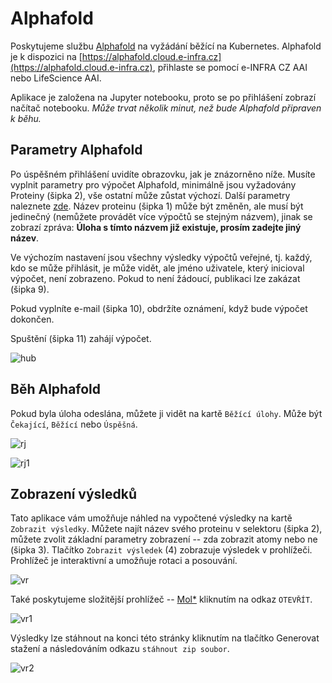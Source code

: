 # Alphafold

Poskytujeme službu [Alphafold](https://www.deepmind.com/research/highlighted-research/alphafold) na vyžádání běžící na Kubernetes. Alphafold je k dispozici na [https://alphafold.cloud.e-infra.cz](https://alphafold.cloud.e-infra.cz), přihlaste se pomocí e-INFRA CZ AAI nebo LifeScience AAI.

Aplikace je založena na Jupyter notebooku, proto se po přihlášení zobrazí načítač notebooku. *Může trvat několik minut, než bude Alphafold připraven k běhu.*

## Parametry Alphafold

Po úspěšném přihlášení uvidíte obrazovku, jak je znázorněno níže. Musíte vyplnit parametry pro výpočet Alphafold, minimálně jsou vyžadovány Proteiny (šipka 2), vše ostatní může zůstat výchozí. Další parametry naleznete [zde](https://github.com/deepmind/alphafold#running-alphafold). Název proteinu (šipka 1) může být změněn, ale musí být jedinečný (nemůžete provádět více výpočtů se stejným názvem), jinak se zobrazí zpráva: **Úloha s tímto názvem již existuje, prosím zadejte jiný název**.

Ve výchozím nastavení jsou všechny výsledky výpočtů veřejné, tj. každý, kdo se může přihlásit, je může vidět, ale jméno uživatele, který inicioval výpočet, není zobrazeno. Pokud to není žádoucí, publikaci lze zakázat (šipka 9).

Pokud vyplníte e-mail (šipka 10), obdržíte oznámení, když bude výpočet dokončen.

Spuštění (šipka 11) zahájí výpočet.

![hub](/img/ceritsc/apps/alphafold/1.png)

## Běh Alphafold

Pokud byla úloha odeslána, můžete ji vidět na kartě `Běžící úlohy`. Může být `Čekající`, `Běžící` nebo `Úspěšná`.

![rj](/img/ceritsc/apps/alphafold/1a.png)

![rj1](/img/ceritsc/apps/alphafold/6.png)

## Zobrazení výsledků

Tato aplikace vám umožňuje náhled na vypočtené výsledky na kartě `Zobrazit výsledky`. Můžete najít název svého proteinu v selektoru (šipka 2), můžete zvolit základní parametry zobrazení -- zda zobrazit atomy nebo ne (šipka 3). Tlačítko `Zobrazit výsledek` (4) zobrazuje výsledek v prohlížeči. Prohlížeč je interaktivní a umožňuje rotaci a posouvání.

![vr](/img/ceritsc/apps/alphafold/2.png)

Také poskytujeme složitější prohlížeč -- [Mol*](https://molstar.org/) kliknutím na odkaz `OTEVŘÍT`.

![vr1](/img/ceritsc/apps/alphafold/3.png)

Výsledky lze stáhnout na konci této stránky kliknutím na tlačítko Generovat stažení a následováním odkazu `stáhnout zip soubor`.

![vr2](/img/ceritsc/apps/alphafold/5.png)
